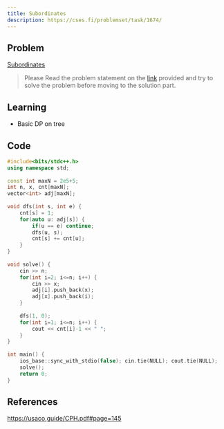 ```yaml
---
title: Subordinates
description: https://cses.fi/problemset/task/1674/
---
```


## Problem

[Subordinates](https://cses.fi/problemset/task/1674/)

> Please Read the problem statement on the [link](https://cses.fi/problemset/task/1674/) provided and try to solve the problem before
moving to the solution part.

## Learning

- Basic DP on tree

## Code

```cpp lineNumbers=true
#include<bits/stdc++.h>
using namespace std;
 
const int maxN = 2e5+5;
int n, x, cnt[maxN];
vector<int> adj[maxN];
 
void dfs(int s, int e) {
    cnt[s] = 1;
    for(auto u: adj[s]) {
        if(u == e) continue;
        dfs(u, s);
        cnt[s] += cnt[u];
    }
}
 
void solve() {
    cin >> n;
    for(int i=2; i<=n; i++) {
        cin >> x;
        adj[i].push_back(x);
        adj[x].push_back(i);
    }
 
    dfs(1, 0);
    for(int i=1; i<=n; i++) {
        cout << cnt[i]-1 << " ";
    }
}
 
int main() {
    ios_base::sync_with_stdio(false); cin.tie(NULL); cout.tie(NULL);
    solve();
    return 0;
}
```

## References

https://usaco.guide/CPH.pdf#page=145
